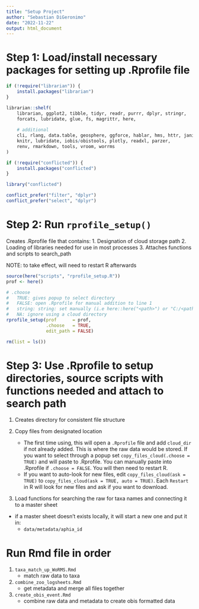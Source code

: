 ```yaml
---
title: "Setup Project"
author: "Sebastian DiGeronimo"
date: "2022-11-22"
output: html_document
---
```


# Step 1: Load/install necessary packages for setting up .Rprofile file
```r
if (!require("librarian")) {
    install.packages("librarian")
}

librarian::shelf(
    librarian, ggplot2, tibble, tidyr, readr, purrr, dplyr, stringr,
    forcats, lubridate, glue, fs, magrittr, here,
    
    # additional
    cli, rlang, data.table, geosphere, ggforce, hablar, hms, httr, janitor, jsonlite, 
    knitr, lubridate, iobis/obistools, plotly, readxl, parzer,
    renv, rmarkdown, tools, vroom, worrms
)

if (!require("conflicted")) {
    install.packages("conflicted")
}

library("conflicted")

conflict_prefer("filter", "dplyr")
conflict_prefer("select", "dplyr")
```

# Step 2: Run `rprofile_setup()`
Creates .Rprofile file that contains:
1. Designation of cloud storage path 
2. Loading of libraries needed for use in most processes
3. Attaches functions and scripts to search_path

NOTE: to take effect, will need to restart R afterwards
```r
source(here("scripts", "rprofile_setup.R"))
prof <- here()

# .choose 
#   TRUE: gives popup to select directory
#   FALSE: open .Rprofile for manual addition to line 1
#   string: string: set manually (i.e here::here("<path>") or "C:/<path>/") 
#   NA: ignore using a cloud directory
rprofile_setup(prof      = prof, 
               .choose   = TRUE,
               edit_path = FALSE)

rm(list = ls())
```

# Step 3: Use .Rprofile to setup directories, source scripts with functions needed and attach to search path

1. Creates directory for consistent file structure

2. Copy files from designated location
    - The first time using, this will open a `.Rprofile` file and add `cloud_dir` if not already added. This is where the raw data would be stored. If you want to select through a popup set `copy_files_cloud(.choose = TRUE)` and will paste to .Rprofile. You can manually paste into .Rprofile if `.choose = FALSE`. You will then need to restart R.
    - If you want to auto-look for new files, edit `copy_files_cloud(ask = TRUE)` to `copy_files_cloud(ask = TRUE, auto = TRUE)`.
    Each `Restart` in R will look for new files and ask if you want to download. 

3. Load functions for searching the raw for taxa names and connecting it to a master sheet
- if a master sheet doesn't exists locally, it will start a new one and put it in:
    - `data/metadata/aphia_id`

# Run Rmd file in order
1. `taxa_match_up_WoRMS.Rmd`
    - match raw data to taxa
2. `combine_zoo_logsheets.Rmd`
    - get metadata and merge all files together
3. `create_obis_event.Rmd`
    - combine raw data and metadata to create obis formatted data

